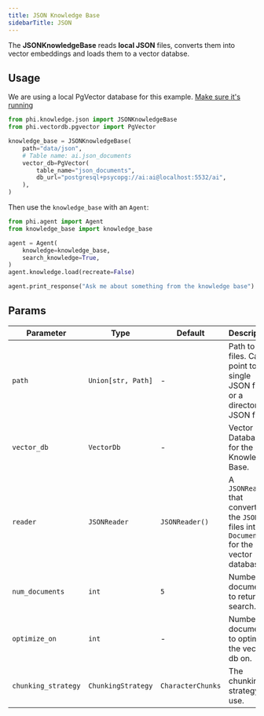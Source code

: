 ```yaml
---
title: JSON Knowledge Base
sidebarTitle: JSON
---
```


The **JSONKnowledgeBase** reads **local JSON** files, converts them into vector embeddings and loads them to a vector databse.

## Usage

<Note>

We are using a local PgVector database for this example. [Make sure it's running](https://docs.phidata.com/vectordb/pgvector)

</Note>

```python knowledge_base.py
from phi.knowledge.json import JSONKnowledgeBase
from phi.vectordb.pgvector import PgVector

knowledge_base = JSONKnowledgeBase(
    path="data/json",
    # Table name: ai.json_documents
    vector_db=PgVector(
        table_name="json_documents",
        db_url="postgresql+psycopg://ai:ai@localhost:5532/ai",
    ),
)
```

Then use the `knowledge_base` with an `Agent`:

```python agent.py
from phi.agent import Agent
from knowledge_base import knowledge_base

agent = Agent(
    knowledge=knowledge_base,
    search_knowledge=True,
)
agent.knowledge.load(recreate=False)

agent.print_response("Ask me about something from the knowledge base")
```

## Params

| Parameter           | Type               | Default           | Description                                                                             |
| ------------------- | ------------------ | ----------------- | --------------------------------------------------------------------------------------- |
| `path`              | `Union[str, Path]` | -                 | Path to `JSON` files. Can point to a single JSON file or a directory of JSON files.     |
| `vector_db`         | `VectorDb`         | -                 | Vector Database for the Knowledge Base.                                                 |
| `reader`            | `JSONReader`       | `JSONReader()`    | A `JSONReader` that converts the `JSON` files into `Documents` for the vector database. |
| `num_documents`     | `int`              | `5`               | Number of documents to return on search.                                                |
| `optimize_on`       | `int`              | -                 | Number of documents to optimize the vector db on.                                       |
| `chunking_strategy` | `ChunkingStrategy` | `CharacterChunks` | The chunking strategy to use.                                                           |
